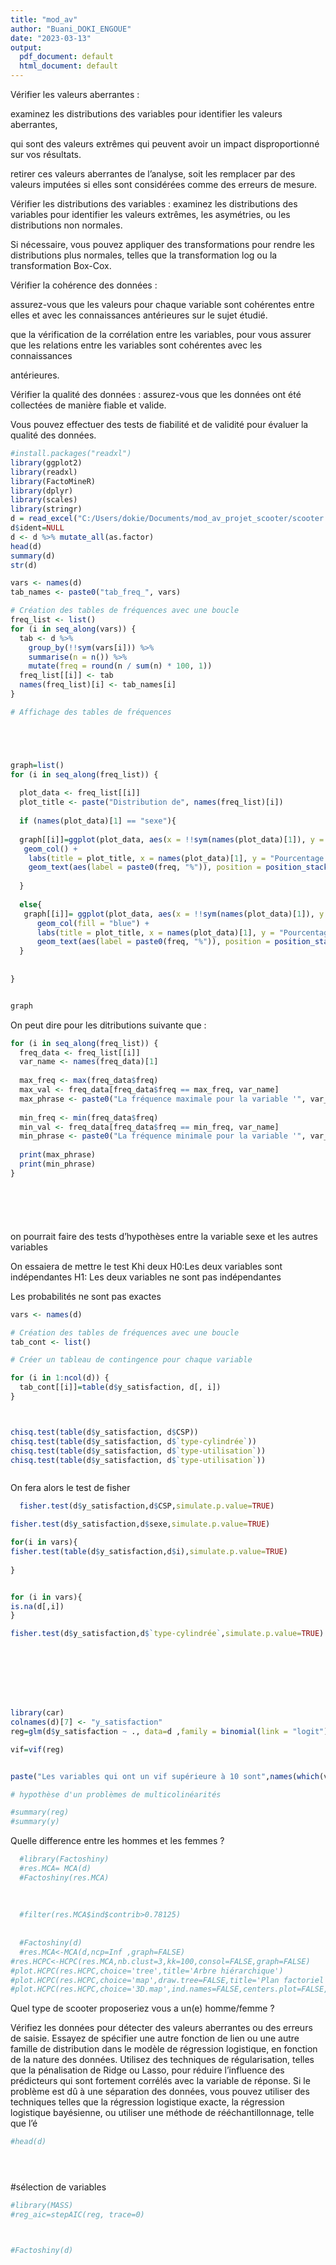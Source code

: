 ```yaml
---
title: "mod_av"
author: "Buani_DOKI_ENGOUE"
date: "2023-03-13"
output:
  pdf_document: default
  html_document: default
---
```




Vérifier les valeurs aberrantes : 

examinez les distributions des variables pour identifier les valeurs aberrantes, 


qui sont des valeurs extrêmes qui peuvent avoir un impact disproportionné sur vos résultats. 


retirer ces valeurs aberrantes de l'analyse, soit les remplacer par des valeurs imputées si elles sont considérées comme des erreurs de mesure.

Vérifier les distributions des variables : examinez les distributions des variables pour identifier les valeurs extrêmes, les asymétries, ou les distributions non normales. 

Si nécessaire, vous pouvez appliquer des transformations pour rendre les distributions plus normales, telles que la transformation log ou la transformation Box-Cox.

Vérifier la cohérence des données : 

assurez-vous que les valeurs pour chaque variable sont cohérentes entre elles et avec les connaissances antérieures sur le sujet étudié. 


que la vérification de la corrélation entre les variables, pour vous assurer que les relations entre les variables sont cohérentes avec les connaissances

antérieures.

Vérifier la qualité des données : assurez-vous que les données ont été collectées de manière fiable et valide. 


Vous pouvez effectuer des tests de fiabilité et de validité pour évaluer la qualité des données.


```r
#install.packages("readxl")
library(ggplot2)
library(readxl)
library(FactoMineR)
library(dplyr)
library(scales)
library(stringr)
d = read_excel("C:/Users/dokie/Documents/mod_av_projet_scooter/scooter.xls")
d$ident=NULL
d <- d %>% mutate_all(as.factor)
head(d)
summary(d)
str(d)


```



```r

vars <- names(d)
tab_names <- paste0("tab_freq_", vars)

# Création des tables de fréquences avec une boucle
freq_list <- list()
for (i in seq_along(vars)) {
  tab <- d %>%
    group_by(!!sym(vars[i])) %>%
    summarise(n = n()) %>%
    mutate(freq = round(n / sum(n) * 100, 1))
  freq_list[[i]] <- tab
  names(freq_list)[i] <- tab_names[i]
}

# Affichage des tables de fréquences






```




```r

graph=list()
for (i in seq_along(freq_list)) {
  
  plot_data <- freq_list[[i]]
  plot_title <- paste("Distribution de", names(freq_list)[i])
  
  if (names(plot_data)[1] == "sexe"){
  
  graph[[i]]=ggplot(plot_data, aes(x = !!sym(names(plot_data)[1]), y = freq, fill = !!sym(names(plot_data)[1]))) +
   geom_col() +
    labs(title = plot_title, x = names(plot_data)[1], y = "Pourcentage de personnes") +
    geom_text(aes(label = paste0(freq, "%")), position = position_stack(vjust = 0.5), color = "white")
  
  }
  
  else{
   graph[[i]]= ggplot(plot_data, aes(x = !!sym(names(plot_data)[1]), y = freq)) +
      geom_col(fill = "blue") +
      labs(title = plot_title, x = names(plot_data)[1], y = "Pourcentage de personnes") +
      geom_text(aes(label = paste0(freq, "%")), position = position_stack(vjust = 0.5), color = "white")
  }
  
  
}


graph


```


On peut dire pour les ditributions suivante que :

```r

for (i in seq_along(freq_list)) {
  freq_data <- freq_list[[i]]
  var_name <- names(freq_data)[1]
  
  max_freq <- max(freq_data$freq)
  max_val <- freq_data[freq_data$freq == max_freq, var_name]
  max_phrase <- paste0("La fréquence maximale pour la variable '", var_name, "' est de ", max_freq, "% pour la catégorie '", freq_data[which.max(freq_data$freq),] %>% pull(var_name) %>% first(), "'.")
  
  min_freq <- min(freq_data$freq)
  min_val <- freq_data[freq_data$freq == min_freq, var_name]
  min_phrase <- paste0("La fréquence minimale pour la variable '", var_name, "' est de ", min_freq, "% pour la catégorie '",freq_data[which.min(freq_data$freq),] %>% pull(var_name) %>% first(), "'.")
  
  print(max_phrase)
  print(min_phrase)
}







```



on pourrait faire des tests d'hypothèses entre la variable sexe et les autres variables 

On essaiera de mettre le test Khi deux
H0:Les deux variables sont indépendantes
H1: Les deux variables ne sont pas indépendantes

Les probabilités ne sont pas exactes

```r
vars <- names(d)

# Création des tables de fréquences avec une boucle
tab_cont <- list()

# Créer un tableau de contingence pour chaque variable

for (i in 1:ncol(d)) {
  tab_cont[[i]]=table(d$y_satisfaction, d[, i])
}



chisq.test(table(d$y_satisfaction, d$CSP))
chisq.test(table(d$y_satisfaction, d$`type-cylindrée`))
chisq.test(table(d$y_satisfaction, d$`type-utilisation`))
chisq.test(table(d$y_satisfaction, d$`type-utilisation`))



```


On fera alors le test de fisher 
```r

  fisher.test(d$y_satisfaction,d$CSP,simulate.p.value=TRUE)


```
```r
fisher.test(d$y_satisfaction,d$sexe,simulate.p.value=TRUE)

for(i in vars){
fisher.test(table(d$y_satisfaction,d$i),simulate.p.value=TRUE)
  
}


for (i in vars){
is.na(d[,i])
}


```





```r
fisher.test(d$y_satisfaction,d$`type-cylindrée`,simulate.p.value=TRUE)









```



```r
library(car)
colnames(d)[7] <- "y_satisfaction"
reg=glm(d$y_satisfaction ~ ., data=d ,family = binomial(link = "logit")) 

vif=vif(reg)


paste("Les variables qui ont un vif supérieure à 10 sont",names(which(vif[,1] >5)))

# hypothèse d'un problèmes de multicolinéarités 

#summary(reg)
#summary(y)


```



Quelle difference entre les hommes et les femmes ? 

```r
  #library(Factoshiny)
  #res.MCA= MCA(d)
  #Factoshiny(res.MCA)
  
   
  
  #filter(res.MCA$ind$contrib>0.78125)
  
  
  #Factoshiny(d)
  #res.MCA<-MCA(d,ncp=Inf ,graph=FALSE)
#res.HCPC<-HCPC(res.MCA,nb.clust=3,kk=100,consol=FALSE,graph=FALSE)
#plot.HCPC(res.HCPC,choice='tree',title='Arbre hiérarchique')
#plot.HCPC(res.HCPC,choice='map',draw.tree=FALSE,title='Plan factoriel')
#plot.HCPC(res.HCPC,choice='3D.map',ind.names=FALSE,centers.plot=FALSE,angle=60,title='Arbre hiérarchique sur le plan factoriel')
```



Quel type de scooter proposeriez vous a un(e) homme/femme ? 















Vérifiez les données pour détecter des valeurs aberrantes ou des erreurs de saisie.
Essayez de spécifier une autre fonction de lien ou une autre famille de distribution dans le modèle de régression logistique, en fonction de la nature des données.
Utilisez des techniques de régularisation, telles que la pénalisation de Ridge ou Lasso, pour réduire l'influence des prédicteurs qui sont fortement corrélés avec la variable de réponse.
Si le problème est dû à une séparation des données, vous pouvez utiliser des techniques telles que la régression logistique exacte, la régression logistique bayésienne, ou utiliser une méthode de rééchantillonnage, telle que l'é
```r
#head(d)





```
#sélection de variables
```r
#library(MASS)
#reg_aic=stepAIC(reg, trace=0)



#Factoshiny(d)
```




